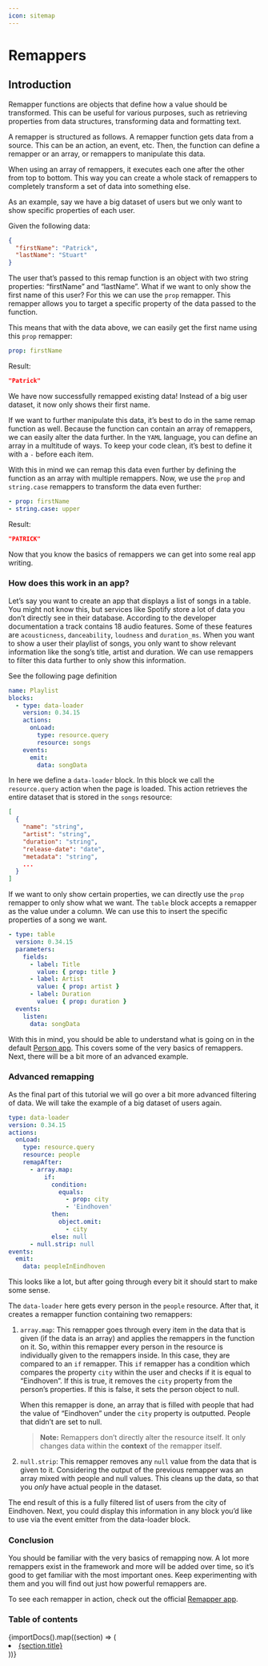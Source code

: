 ```yaml
---
icon: sitemap
---
```



# Remappers

## Introduction

Remapper functions are objects that define how a value should be transformed. This can be useful for
various purposes, such as retrieving properties from data structures, transforming data and
formatting text.

A remapper is structured as follows. A remapper function gets data from a source. This can be an
action, an event, etc. Then, the function can define a remapper or an array, or remappers to
manipulate this data.

When using an array of remappers, it executes each one after the other from top to bottom. This way
you can create a whole stack of remappers to completely transform a set of data into something else.

As an example, say we have a big dataset of users but we only want to show specific properties of
each user.

Given the following data:

```json
{
  "firstName": "Patrick",
  "lastName": "Stuart"
}
```

The user that’s passed to this remap function is an object with two string properties: “firstName”
and “lastName”. What if we want to only show the first name of this user? For this we can use the
`prop` remapper. This remapper allows you to target a specific property of the data passed to the
function.

This means that with the data above, we can easily get the first name using this `prop` remapper:

```yaml
prop: firstName
```

Result:

```json
"Patrick"
```

We have now successfully remapped existing data! Instead of a big user dataset, it now only shows
their first name.

If we want to further manipulate this data, it’s best to do in the same remap function as well.
Because the function can contain an array of remappers, we can easily alter the data further. In the
`YAML` language, you can define an array in a multitude of ways. To keep your code clean, it’s best
to define it with a `-` before each item.

With this in mind we can remap this data even further by defining the function as an array with
multiple remappers. Now, we use the `prop` and `string.case` remappers to transform the data even
further:

```yaml
- prop: firstName
- string.case: upper
```

Result:

```json
"PATRICK"
```

Now that you know the basics of remappers we can get into some real app writing.

### How does this work in an app?

Let’s say you want to create an app that displays a list of songs in a table. You might not know
this, but services like Spotify store a lot of data you don’t directly see in their database.
According to the developer documentation a track contains 18 audio features. Some of these features
are `acousticness`, `danceability`, `loudness` and `duration_ms`. When you want to show a user their
playlist of songs, you only want to show relevant information like the song’s title, artist and
duration. We can use remappers to filter this data further to only show this information.

See the following page definition

```yaml
name: Playlist
blocks:
  - type: data-loader
    version: 0.34.15
    actions:
      onLoad:
        type: resource.query
        resource: songs
    events:
      emit:
        data: songData
```

In here we define a `data-loader` block. In this block we call the `resource.query` action when the
page is loaded. This action retrieves the entire dataset that is stored in the `songs` resource:

```json
[
  {
    "name": "string",
    "artist": "string",
    "duration": "string",
    "release-date": "date",
    "metadata": "string",
    ...
  }
]
```

If we want to only show certain properties, we can directly use the `prop` remapper to only show
what we want. The `table` block accepts a remapper as the value under a column. We can use this to
insert the specific properties of a song we want.

```yaml
- type: table
  version: 0.34.15
  parameters:
    fields:
      - label: Title
        value: { prop: title }
      - label: Artist
        value: { prop: artist }
      - label: Duration
        value: { prop: duration }
  events:
    listen:
      data: songData
```

With this in mind, you should be able to understand what is going on in the default
[Person app](https://appsemble.app/en/apps/3). This covers some of the very basics of remappers.
Next, there will be a bit more of an advanced example.

### Advanced remapping

As the final part of this tutorial we will go over a bit more advanced filtering of data. We will
take the example of a big dataset of users again.

```yaml
type: data-loader
version: 0.34.15
actions:
  onLoad:
    type: resource.query
    resource: people
    remapAfter:
      - array.map:
          if:
            condition:
              equals:
                - prop: city
                - 'Eindhoven'
            then:
              object.omit:
                - city
            else: null
      - null.strip: null
events:
  emit:
    data: peopleInEindhoven
```

This looks like a lot, but after going through every bit it should start to make some sense.

The `data-loader` here gets every person in the `people` resource. After that, it creates a remapper
function containing two remappers:

1. `array.map`: This remapper goes through every item in the data that is given (if the data is an
   array) and applies the remappers in the function on it. So, within this remapper every person in
   the resource is individually given to the remappers inside. In this case, they are compared to an
   `if` remapper. This `if` remapper has a condition which compares the property `city` within the
   user and checks if it is equal to “Eindhoven”. If this is true, it removes the `city` property
   from the person’s properties. If this is false, it sets the person object to null.

   When this remapper is done, an array that is filled with people that had the value of “Eindhoven”
   under the `city` property is outputted. People that didn’t are set to null.

   > **Note:** Remappers don’t directly alter the resource itself. It only changes data within the
   > **context** of the remapper itself.

2. `null.strip`: This remapper removes any `null` value from the data that is given to it.
   Considering the output of the previous remapper was an array mixed with people and null values.
   This cleans up the data, so that you _only_ have actual people in the dataset.

The end result of this is a fully filtered list of users from the city of Eindhoven. Next, you could
display this information in any block you’d like to use via the event emitter from the data-loader
block.

### Conclusion

You should be familiar with the very basics of remapping now. A lot more remappers exist in the
framework and more will be added over time, so it’s good to get familiar with the most important
ones. Keep experimenting with them and you will find out just how powerful remappers are.

To see each remapper in action, check out the official [Remapper app](/apps/746).

### Table of contents

<div>
  {importDocs().map((section) => (
    <li key={section.title.toLowerCase()}>
      <a href={`/docs/remappers/${section.path.toLowerCase()}`}>{section.title}</a>
    </li>
  ))}
</div>
